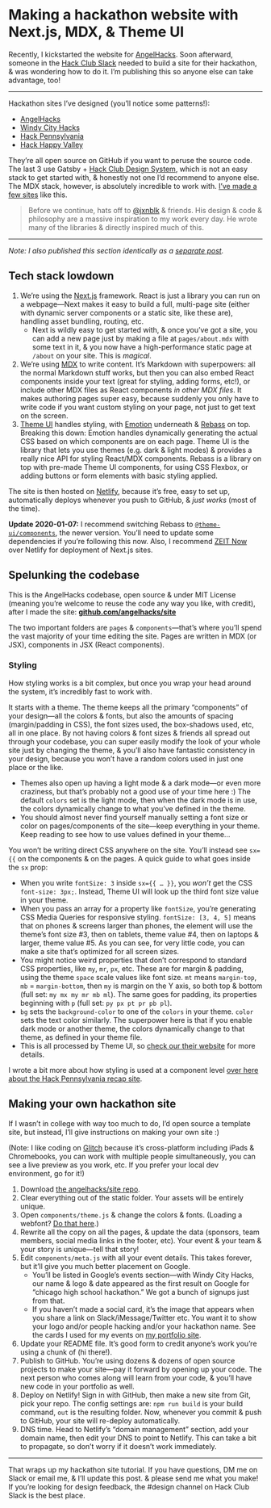 
# Making a hackathon website with Next.js, MDX, & Theme UI

Recently, I kickstarted the website for [AngelHacks](https://angelhacks.org). Soon afterward, someone in the [Hack Club Slack](https://hackclub.com/community/) needed to build a site for their hackathon, & was wondering how to do it. I’m publishing this so anyone else can take advantage, too!

---

Hackathon sites I’ve designed (you’ll notice some patterns!):

<LinkList>

- [AngelHacks](https://angelhacks.org)
- [Windy City Hacks](https://2019.windyhacks.com)
- [Hack Pennsylvania](https://2019.hackpenn.com)
- [Hack Happy Valley](https://hackhappyvalley.com)

</LinkList>

They’re all open source on GitHub if you want to peruse the source code. The last 3 use Gatsby + [Hack Club Design System](https://design.hackclub.com), which is not an easy stack to get started with, & honestly not one I’d recommend to anyone else. The MDX stack, however, is absolutely incredible to work with. [I’ve made a few sites](/2019-09-06_my_websites_look_the_same/) like this.

> Before we continue, hats off to [@jxnblk](https://jxnblk.com) & friends. His design & code & philosophy are a massive inspiration to my work every day. He wrote many of the libraries & directly inspired much of this.

---

_Note: I also published this section identically as a [separate post](/2019-09-06_explaining_next_mdx_theme_ui/)._

## Tech stack lowdown

1. We’re using the [Next.js](https://nextjs.org/) framework. React is just a library you can run on a webpage—Next makes it easy to build a full, multi-page site (either with dynamic server components or a static site, like these are), handling asset bundling, routing, etc.
   - Next is wildly easy to get started with, & once you’ve got a site, you can add a new page just by making a file at `pages/about.mdx` with some text in it, & you now have a high-performance static page at `/about` on your site. This is _magical_.
2. We’re using [MDX](https://mdxjs.com) to write content. It’s Markdown with superpowers: all the normal Markdown stuff works, but then you can also embed React components inside your text (great for styling, adding forms, etc!), or include other MDX files as React components _in other MDX files_. It makes authoring pages super easy, because suddenly you only have to write code if you want custom styling on your page, not just to get text on the screen.
3. [Theme UI](https://theme-ui.com) handles styling, with [Emotion](https://emotion.sh) underneath & [Rebass](https://rebassjs.org) on top. Breaking this down: Emotion handles dynamically generating the actual CSS based on which components are on each page. Theme UI is the library that lets you use themes (e.g. dark & light modes) & provides a really nice API for styling React/MDX components. Rebass is a library on top with pre-made Theme UI components, for using CSS Flexbox, or adding buttons or form elements with basic styling applied.

The site is then hosted on [Netlify](https://netlify.com), because it’s free, easy to set up, automatically deploys whenever you push to GitHub, & _just works_ (most of the time).

**Update 2020-01-07:** I recommend switching Rebass to [`@theme-ui/components`](http://theme-ui.com/components), the newer version. You’ll need to update some dependencies if you’re following this now. Also, I recommend [ZEIT Now](https://zeit.sh) over Netlify for deployment of Next.js sites.

## Spelunking the codebase

This is the AngelHacks codebase, open source & under MIT License (meaning you’re welcome to reuse the code any way you like, with credit), after I made the site: [**github.com/angelhacks/site**](https://github.com/angelhacks/site/tree/a9d0e2fd8692e268834b84325c0057e5f9087a2f)

The two important folders are `pages` & `components`—that’s where you’ll spend the vast majority of your time editing the site. Pages are written in MDX (or JSX), components in JSX (React components).

### Styling

How styling works is a bit complex, but once you wrap your head around the system, it’s incredibly fast to work with.

It starts with a theme. The theme keeps all the primary “components” of your design—all the colors & fonts, but also the amounts of spacing (margin/padding in CSS), the font sizes used, the box-shadows used, etc, all in one place. By not having colors & font sizes & friends all spread out through your codebase, you can super easily modify the look of your whole site just by changing the theme, & you’ll also have fantastic consistency in your design, because you won’t have a random colors used in just one place or the like.

- Themes also open up having a light mode & a dark mode—or even more craziness, but that’s probably not a good use of your time here :) The default `colors` set is the light mode, then when the dark mode is in use, the colors dynamically change to what you’ve defined in the theme.
- You should almost never find yourself manually setting a font size or color on pages/components of the site—keep everything in your theme. Keep reading to see how to use values defined in your theme…

You won’t be writing direct CSS anywhere on the site. You’ll instead see `sx={{` on the components & on the pages. A quick guide to what goes inside the `sx` prop:

- When you write `fontSize: 3` inside `sx={{ … }}`, you _won’t_ get the CSS `font-size: 3px;`. Instead, Theme UI will look up the third font size value in your theme.
- When you pass an array for a property like `fontSize`, you’re generating CSS Media Queries for responsive styling. `fontSize: [3, 4, 5]` means that on phones & screens larger than phones, the element will use the theme’s font size #3, then on tablets, theme value #4, then on laptops & larger, theme value #5. As you can see, for very little code, you can make a site that’s optimized for all screen sizes.
- You might notice weird properties that don’t correspond to standard CSS properties, like `my`, `mr`, `px`, etc. These are for margin & padding, using the theme `space` scale values like font size. `mt` means `margin-top`, `mb` = `margin-bottom`, then `my` is margin on the Y axis, so both top & bottom (full set: `my mx my mr mb ml`). The same goes for padding, its properties beginning with `p` (full set: `py px pt pr pb pl`).
- `bg` sets the `background-color` to one of the `colors` in your theme. `color` sets the text color similarly. The superpower here is that if you enable dark mode or another theme, the colors dynamically change to that theme, as defined in your theme file.
- This is all processed by Theme UI, so [check our their website](https://theme-ui.com) for more details.

I wrote a bit more about how styling is used at a component level [over here about the Hack Pennsylvania recap site](/2019-08-15_hack_penn_site/).

## Making your own hackathon site

If I wasn’t in college with way too much to do, I’d open source a template site, but instead, I’ll give instructions on making your own site :)

(Note: I like coding on [Glitch](https://glitch.com) because it’s cross-platform including iPads & Chromebooks, you can work with multiple people simultaneously, you can see a live preview as you work, etc. If you prefer your local dev environment, go for it!)

1. Download [the angelhacks/site repo](https://github.com/angelhacks/site/tree/a9d0e2fd8692e268834b84325c0057e5f9087a2f).
2. Clear everything out of the static folder. Your assets will be entirely unique.
3. Open `components/theme.js` & change the colors & fonts. (Loading a webfont? [Do that here](https://github.com/angelhacks/site/blob/master/pages/_app.js#L28).)
4. Rewrite all the copy on all the pages, & update the data (sponsors, team members, social media links in the footer, etc). Your event & your team & your story is unique—tell that story!
5. Edit `components/meta.js` with all your event details. This takes forever, but it’ll give you much better placement on Google.
   - You’ll be listed in Google’s events section—with Windy City Hacks, our name & logo & date appeared as the first result on Google for “chicago high school hackathon.” We got a bunch of signups just from that.
   - If you haven’t made a social card, it’s the image that appears when you share a link on Slack/iMessage/Twitter etc. You want it to show your logo and/or people hacking and/or your hackathon name. See the cards I used for my events on [my portfolio site](https://lachlanjc.me).
6. Update your README file. It’s good form to credit anyone’s work you’re using a chunk of (hi there!).
7. Publish to GitHub. You’re using dozens & dozens of open source projects to make your site—pay it forward by opening up your code. The next person who comes along will learn from your code, & you’ll have new code in your portfolio as well.
8. Deploy on Netlify! Sign in with GitHub, then make a new site from Git, pick your repo. The config settings are: `npm run build` is your build command, `out` is the resulting folder. Now, whenever you commit & push to GitHub, your site will re-deploy automatically.
9. DNS time. Head to Netlify’s “domain management” section, add your domain name, then edit your DNS to point to Netlify. This can take a bit to propagate, so don’t worry if it doesn’t work immediately.

---

That wraps up my hackathon site tutorial. If you have questions, DM me on Slack or email me, & I’ll update this post. & please send me what you make! If you’re looking for design feedback, the #design channel on Hack Club Slack is the best place.
